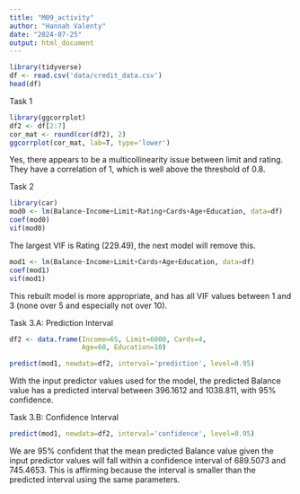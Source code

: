 ```yaml
---
title: "M09_activity"
author: "Hannah Valenty"
date: "2024-07-25"
output: html_document
---
```


```r
library(tidyverse)
df <- read.csv('data/credit_data.csv')
head(df)
```

Task 1
```r
library(ggcorrplot)
df2 <- df[2:7]
cor_mat <- round(cor(df2), 2)
ggcorrplot(cor_mat, lab=T, type='lower')
```

Yes, there appears to be a multicollinearity issue between limit and rating. They have a correlation of 1, which is well above the threshold of 0.8.


Task 2
```r
library(car)
mod0 <- lm(Balance~Income+Limit+Rating+Cards+Age+Education, data=df)
coef(mod0)
vif(mod0)
```

The largest VIF is Rating (229.49), the next model will remove this.

```r
mod1 <- lm(Balance~Income+Limit+Cards+Age+Education, data=df)
coef(mod1)
vif(mod1)
```

This rebuilt model is more appropriate, and has all VIF values between 1 and 3 (none over 5 and especially not over 10).


Task 3.A: Prediction Interval
```r
df2 <- data.frame(Income=65, Limit=6000, Cards=4,
                  Age=60, Education=10)

predict(mod1, newdata=df2, interval='prediction', level=0.95)
```
With the input predictor values used for the model, the predicted Balance value has a predicted interval between 396.1612 and 1038.811, with 95% confidence. 


Task 3.B: Confidence Interval
```r
predict(mod1, newdata=df2, interval='confidence', level=0.95)
```
We are 95% confident that the mean predicted Balance value given the input predictor values will fall within a confidence interval of 689.5073 and 745.4653. This is affirming because the interval is smaller than the predicted interval using the same parameters. 